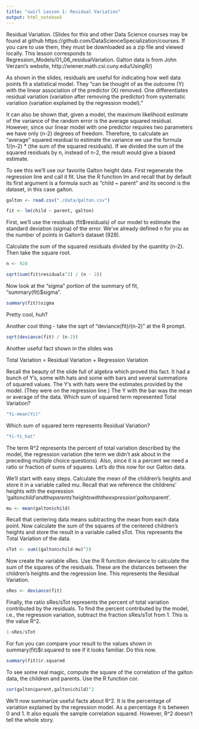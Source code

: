 ```yaml
---
title: "swirl Lesson 1: Residual Variation"
output: html_notebook
---
```


Residual Variation. (Slides for this and other Data Science courses may be found at github https://github.com/DataScienceSpecialization/courses. If you care to use them, they must be downloaded as a zip file and viewed locally. This lesson corresponds to Regression_Models/01_06_residualVariation. Galton data is from John Verzani's website, http://wiener.math.csi.cuny.edu/UsingR/)

As shown in the slides, residuals are useful for indicating how well data points fit a statistical model. They "can be thought of as the outcome (Y) with the linear association of the predictor (X) removed. One differentiates residual variation (variation after removing the predictor) from systematic variation (variation explained by the regression model)."

It can also be shown that, given a model, the maximum likelihood estimate of the variance of the random error is the average squared residual. However,  since our linear model with one predictor requires two parameters we have only (n-2) degrees of freedom. Therefore, to calculate an "average" squared residual to estimate the variance we use the formula 1/(n-2) * (the sum of the squared residuals). If we divided the sum of the squared residuals by n, instead of n-2, the result would give a biased estimate.

To see this we'll use our favorite Galton height data. First regenerate the regression line and call it fit. Use the R function lm and recall that by default its first argument is a formula such as "child ~ parent" and its second is the dataset, in this case galton. 

```r
galton <- read.csv("./data/galton.csv")
```

```r
fit <- lm(child ~ parent, galton)
```

First, we'll use the residuals (fit$residuals) of our model to estimate the standard deviation (sigma) of the error. We've already defined n for you as the number of points in Galton's dataset (928).

Calculate the sum of the squared residuals divided by the quantity (n-2).  Then take the square root.

```r
n <- 928
```

```r
sqrt(sum(fit$residuals^2) / (n - 2))
```

Now look at the "sigma" portion of the summary of fit, "summary(fit)$sigma".

```r
summary(fit)$sigma 
```

Pretty cool,  huh? 

Another cool thing - take the sqrt of  "deviance(fit)/(n-2)" at the R prompt.

```r
sqrt(deviance(fit) / (n-2))
```

Another useful fact shown in the slides was

Total Variation = Residual Variation + Regression Variation

Recall the beauty of the  slide full of algebra which proved this fact. It had a bunch of Y's, some with hats and some with bars and several summations of squared values. The Y's with hats were the estimates provided by the model. (They were on the regression line.) The Y with the bar was the mean or average of the data. Which sum of squared term represented Total Variation?

```r
"Yi-mean(Yi)"
```

Which sum of squared term represents Residual Variation?

```r
"Yi-Yi_hat"
```

The term R^2 represents the percent of total variation described by the model, the regression variation (the term we didn't ask about in the preceding multiple choice questions). Also, since it is a percent we need a ratio or fraction of sums of squares. Let's do this now for our Galton data.

We'll start with easy steps. Calculate the mean of the children's heights and store it in a variable called mu. Recall that we reference the childrens' heights with the expression 'galton$child' and the parents' heights with the expression 'galton$parent'.

```r
mu <- mean(galton$child) 
```

Recall that centering data means subtracting the mean from each data point. Now calculate the sum of the squares of the centered children's heights  and store the result in a variable called sTot. This represents the Total Variation of the data.

```r
sTot <- sum((galton$child-mu)^2)
```

Now create the variable sRes. Use the R function deviance to calculate the sum of the squares of the residuals. These are the distances between the children's heights and the regression line. This represents the Residual Variation. 

```r
sRes <- deviance(fit)
```

Finally, the ratio sRes/sTot represents the percent of total variation contributed by the residuals. To find the percent contributed by the model, i.e., the regression variation,  subtract the fraction sRes/sTot from 1.  This is the value R^2.

```r
1-sRes/sTot
```

For fun you can compare your result to the values shown in summary(fit)$r.squared to see if it looks familiar. Do this now.

```r
summary(fit)$r.squared
```

To see some real magic, compute the square of the correlation of the galton data, the children and parents. Use the R function cor.

```r
cor(galton$parent,galton$child)^2
```

We'll now summarize useful facts about R^2. It is the percentage of variation explained by the regression model. As a percentage it is between 0 and 1. It also equals the sample correlation squared. However, R^2 doesn't tell the whole story. 